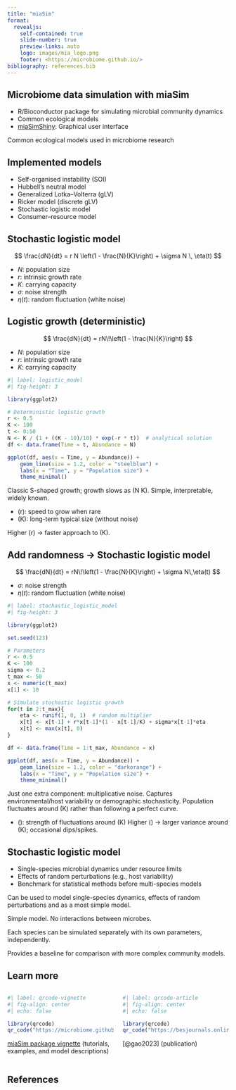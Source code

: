 ```yaml
---
title: "miaSim"
format:
  revealjs:
    self-contained: true
    slide-number: true
    preview-links: auto
    logo: images/mia_logo.png
    footer: <https://microbiome.github.io/>
bibliography: references.bib
---
```



## Microbiome data simulation with **miaSim**

- R/Bioconductor package for simulating microbial community dynamics
- Common ecological models
- [miaSimShiny](https://gaoyu.shinyapps.io/shiny_rep/): Graphical user interface

::: {.notes}

Common ecological models used in microbiome research

:::

## Implemented models

- Self-organised instability (SOI)
- Hubbell’s neutral model
- Generalized Lotka–Volterra (gLV)
- Ricker model (discrete gLV)
- Stochastic logistic model
- Consumer–resource model

::: {.notes}

:::

## Stochastic logistic model

$$
\frac{dN}{dt} = r N \left(1 - \frac{N}{K}\right) + \sigma N \, \eta(t)
$$

- $N$: population size  
- $r$: intrinsic growth rate  
- $K$: carrying capacity  
- $\sigma$: noise strength  
- $\eta(t)$: random fluctuation (white noise)

::: {.notes}

:::

## Logistic growth (deterministic) {.smaller}

::: rows
::: {.row heigth="50%"}
$$
\frac{dN}{dt} = rN\!\left(1 - \frac{N}{K}\right)
$$

- $N$: population size
- $r$: intrinsic growth rate
- $K$: carrying capacity

:::

::: {.row heigth="50%"}

```r
#| label: logistic_model
#| fig-height: 3

library(ggplot2)

# Deterministic logistic growth
r <- 0.5
K <- 100
t <- 0:50
N <- K / (1 + ((K - 10)/10) * exp(-r * t))  # analytical solution
df <- data.frame(Time = t, Abundance = N)

ggplot(df, aes(x = Time, y = Abundance)) +
    geom_line(size = 1.2, color = "steelblue") +
    labs(x = "Time", y = "Population size") +
    theme_minimal()
```

:::
:::

::: {.notes}
Classic S-shaped growth; growth slows as \(N \to K\).
Simple, interpretable, widely known.

- \(r\): speed to grow when rare  
- \(K\): long-term typical size (without noise)

Higher \(r\) → faster approach to \(K\).
:::


## Add randomness → Stochastic logistic model {.smaller}

::: rows
::: {.row heigth="50%"}
$$
\frac{dN}{dt} = rN\!\left(1 - \frac{N}{K}\right) + \sigma N\,\eta(t)
$$

- $\sigma$: noise strength
- $\eta(t)$: random fluctuation (white noise)

:::

::: {.row heigth="50%"}

```r
#| label: stochastic_logistic_model
#| fig-height: 3

library(ggplot2)

set.seed(123)

# Parameters
r <- 0.5
K <- 100
sigma <- 0.2
t_max <- 50
x <- numeric(t_max)
x[1] <- 10

# Simulate stochastic logistic growth
for(t in 2:t_max){
    eta <- runif(1, 0, 1)  # random multiplier
    x[t] <- x[t-1] + r*x[t-1]*(1 - x[t-1]/K) + sigma*x[t-1]*eta
    x[t] <- max(x[t], 0)
}

df <- data.frame(Time = 1:t_max, Abundance = x)

ggplot(df, aes(x = Time, y = Abundance)) +
    geom_line(size = 1.2, color = "darkorange") +
    labs(x = "Time", y = "Population size") +
    theme_minimal()
```

:::
:::

::: {.notes}
Just one extra component: multiplicative noise.
Captures environmental/host variability or demographic stochasticity.
Population fluctuates around \(K\) rather than following a perfect curve.

- \(\sigma\): strength of fluctuations around \(K\)
Higher \(\sigma\) → larger variance around \(K\); occasional dips/spikes.
:::

## Stochastic logistic model

- Single-species microbial dynamics under resource limits
- Effects of random perturbations (e.g., host variability)
- Benchmark for statistical methods before multi-species models

::: {.notes}

Can be used to model single-species dynamics, effects of random perturbations and as a most simple model.

Simple model. No interactions between microbes.

Each species can be simulated separately with its own parameters, independently.

Provides a baseline for comparison with more complex community models.
:::

## Learn more

::: {.columns}

::: {.column width="50%"}
```r
#| label: qrcode-vignette
#| fig-align: center
#| echo: false

library(qrcode)
qr_code("https://microbiome.github.io/miaSim/articles/miaSim.html") |> plot()
```

[miaSim package vignette](https://microbiome.github.io/miaSim/articles/miaSim.html) (tutorials, examples, and model descriptions)

:::

::: {.column width="50%"}

```r
#| label: qrcode-article
#| fig-align: center
#| echo: false

library(qrcode)
qr_code("https://besjournals.onlinelibrary.wiley.com/doi/10.1111/2041-210X.14129") |> plot()
```

[@gao2023] (publication)

:::

:::

::: {.notes}

:::

## References
